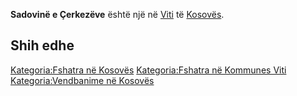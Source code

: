 {{Fshat në 
 | Emri                = Sadovinë e Çerkezëve
 | EmriAlt                = 
 | NAME_SHORT_FORM=      
 | NAME_GENERIC=      
 | NAME_SORT_NAME_RO=      SADOVINEECERKEZEVE
 | FULL_NAME_RO = Sadovinë e Çerkezëve
 | FULL_NAME_ND_RO=Sadovine e Cerkezeve
 | SORT_NAME_RG=SADOVINEECERKEZEVE
 | FULL_NAME_RG=Sadovinë e Çerkezëve
 | FULL_NAME_ND_RG=Sadovine e Cerkezeve
 | SRP_NAME_SHORT_FORM=      
 | SRP_NAME_GENERIC=      
 | SRP_NAME_SORT_NAME_RO=      
 | SRP_FULL_NAME_RO = 
 | SRP_FULL_NAME_ND_RO=
 | SRP_SORT_NAME_RG=
 | SRP_FULL_NAME_RG=
 | SRP_FULL_NAME_ND_RG=
 | Emri (Rasa dhanore) = 
 | Figura              = 
 | Shteti              = Kosovo
 | Komuna              = Viti
 | Kodi postar         = 
 | Sipërfaqja          = 

 | Popullsia           = 

 | Regj. i popullsisë  = 
 | Dend. e popullsisë  = 
 | Faqja zyrtare       = 
 <!--- Koordinatat ----> 
 | Gjerësia            = 42.343333
 | Gjatësia            = 21.28
 | Lartësia            = 
}}
'''Sadovinë e Çerkezëve''' është një [[]] në [[Viti]] të [[Kosovës]].

<!-- == Gjeografia == -->
<!-- == Historia == -->
<!-- == Demografia == -->
== Shih edhe ==
{{Komuna Viti}}
{{Kosovo-Administrata-Cung}}

[[Kategoria:Fshatra në Kosovës]]
[[Kategoria:Fshatra në Kommunes Viti]]
[[Kategoria:Vendbanime në Kosovës]]